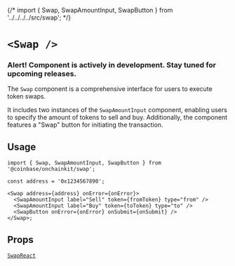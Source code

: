 {/* import { Swap, SwapAmountInput, SwapButton } from '../../../../src/swap'; */}

# `<Swap />`

### Alert! Component is actively in development. Stay tuned for upcoming releases.

The `Swap` component is a comprehensive interface for users to execute token swaps.

It includes two instances of the `SwapAmountInput` component, enabling users to specify
the amount of tokens to sell and buy. Additionally, the component features a "Swap" button
for initiating the transaction.

## Usage

```tsx [code]
import { Swap, SwapAmountInput, SwapButton } from '@coinbase/onchainkit/swap';

const address = '0x1234567890';

<Swap address={address} onError={onError}>
  <SwapAmountInput label="Sell" token={fromToken} type="from" />
  <SwapAmountInput label="Buy" token={toToken} type="to" />
  <SwapButton onError={onError} onSubmit={onSubmit} />
</Swap>;
```

<App>
  <SwapComponents />
</App>

## Props

[`SwapReact`](/swap/types#swapreact)

